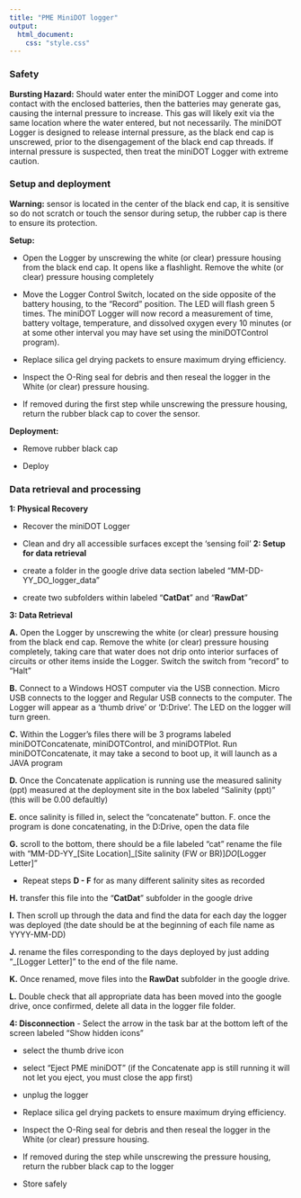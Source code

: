 ```yaml
---
title: "PME MiniDOT logger"
output: 
  html_document:
    css: "style.css"
---
```

### Safety
**Bursting Hazard:** Should water enter the miniDOT Logger and come into contact with the enclosed batteries, then the batteries may generate gas, causing the internal pressure to increase. This gas will likely exit via the same location where the water entered, but not necessarily. The miniDOT Logger is designed to release internal pressure, as the black end cap is unscrewed, prior to the disengagement of the black end cap threads. If internal pressure is suspected, then treat the miniDOT Logger with extreme caution.

### Setup and deployment

**Warning:** sensor is located in the center of the black end cap, it is sensitive so do not scratch or touch the sensor during setup, the rubber cap is there to ensure its protection.

**Setup:**

- Open the Logger by unscrewing the white (or clear) pressure housing from the black end cap. It opens like a flashlight. Remove the white (or clear) pressure housing completely

- Move the Logger Control Switch, located on the side opposite of the battery housing, to the “Record” position. The LED will flash green 5 times. The miniDOT Logger will now record a measurement of time, battery voltage, temperature, and dissolved oxygen every 10 minutes (or at some other interval you may have set using the miniDOTControl program). 

- Replace silica gel drying packets to ensure maximum drying efficiency.

- Inspect the O-Ring seal for debris and then reseal the logger in the White (or clear) pressure housing.

- If removed during the first step while unscrewing the pressure housing, return the rubber black cap to cover the sensor. 

**Deployment:**

- Remove rubber black cap

- Deploy 

### Data retrieval and processing

**1: Physical Recovery**

- Recover the miniDOT Logger
- Clean and dry all accessible surfaces except the ‘sensing foil’
**2: Setup for data retrieval** 

- create a folder in the google drive data section labeled “MM-DD-YY_DO_logger_data” 
- create two subfolders within labeled “**CatDat**” and “**RawDat**”

**3: Data Retrieval** 

**A.** Open the Logger by unscrewing the white (or clear) pressure housing from the black end cap. Remove the white (or clear) pressure housing completely, taking care that water does not drip onto interior surfaces of circuits or other items inside the Logger. Switch the switch from “record” to “Halt”

**B.** Connect to a Windows HOST computer via the USB connection. Micro USB connects to the logger and Regular USB connects to the computer. The Logger will appear as a ‘thumb drive’ or ‘D:Drive’. The LED on the logger will turn green.


**C.** Within the Logger’s files there will be 3 programs labeled miniDOTConcatenate, miniDOTControl, and miniDOTPlot. Run miniDOTConcatenate, it may take a second to boot up, it will launch as a JAVA program

**D.** Once the Concatenate application is running use the measured salinity (ppt) measured at the deployment site in the box labeled “Salinity (ppt)” (this will be 0.00 defaultly)

**E.** once salinity is filled in, select the “concatenate” button. 
F. once the program is done concatenating, in the D:Drive, open the data file

**G.** scroll to the bottom, there should be a file labeled “cat” rename the file with “MM-DD-YY_[Site Location]_[Site salinity (FW or BR)]_DO_[Logger Letter]” 

- Repeat steps **D - F** for as many different salinity sites as recorded

**H.** transfer this file into the “**CatDat**” subfolder in the google drive 

**I.** Then scroll up through the data and find the data for each day the logger was deployed (the date should be at the beginning of each file name as YYYY-MM-DD)

**J.** rename the files corresponding to the days deployed by just adding “_[Logger Letter]” to the end of the file name. 

**K.** Once renamed, move files into the **RawDat** subfolder in the google drive. 

**L.** Double check that all appropriate data has been moved into the google drive, once confirmed, delete all data in the logger file folder. 

**4: Disconnection**
- Select the arrow in the task bar at the bottom left of the screen labeled “Show hidden icons” 

- select the thumb drive icon

- select “Eject PME miniDOT” (if the Concatenate app is still running it will not let you eject, you must close the app first)
- unplug the logger
- Replace silica gel drying packets to ensure maximum drying efficiency.
- Inspect the O-Ring seal for debris and then reseal the logger in the White (or clear) pressure housing.
- If removed during the step while unscrewing the pressure housing, return the rubber black cap to the logger
- Store safely 


